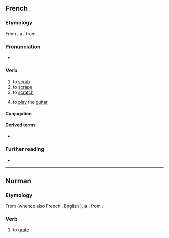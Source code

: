 ==French==

===Etymology===
From {{inh|fr|fro|grater}}, a {{bor|fr|frk|*kratton|nocap=1}}, from {{der|fr|gem-pro|*krattōną}}.

===Pronunciation===
* {{audio|Fr-gratter.ogg|Audio|lang=fr}}

===Verb===
{{fr-verb}}

# to [[scrub]]
# to [[scrape]]
# to [[scratch]]
# {{lb|fr|colloquial}} to [[play]] the [[guitar]]

====Conjugation====
{{fr-conj-auto}}

====Derived terms====
* {{l|fr|gratte-ciel}}

===Further reading===
* {{R:TLFi}}

----

==Norman==

===Etymology===
From {{inh|nrf|fro|grater}} (whence also French {{m|fr|gratter}}, English {{m|en|grate|pos=verb}}), a {{bor|nrf|frk|*kratton|nocap=1}}, from {{der|nrf|gem-pro|*krattōną}}.

===Verb===
{{nrf-verb}}

# {{lb|nrf|Jersey}} to [[grate]]